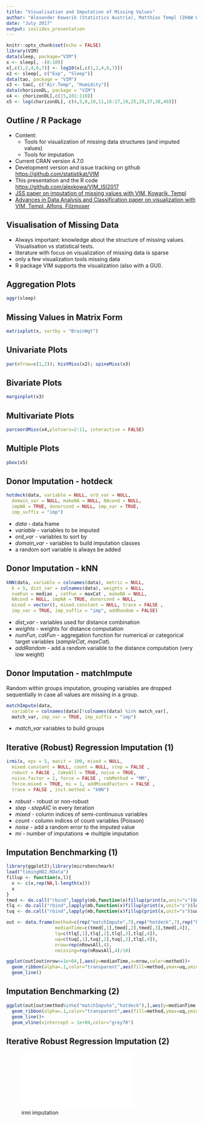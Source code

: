 ```yaml
---
title: "Visualisation and Imputation of Missing Values"
author: "Alexander Kowarik (Statistics Austria), Matthias Templ (ZHAW Winterthur)"
date: "July 2017"
output: ioslides_presentation
---
```


```r
knitr::opts_chunk$set(echo = FALSE)
library(VIM)
data(sleep, package="VIM")
x <- sleep[, -(8:10)]
x[,c(1,2,4,6,7)] <- log10(x[,c(1,2,4,6,7)])
x2 <- sleep[, c("Exp", "Sleep")]
data(tao, package = "VIM")
x3 <- tao[, c("Air.Temp", "Humidity")]
data(chorizonDL, package = "VIM")
x4 <- chorizonDL[,c(15,101:110)]
x5 <- log(chorizonDL[, c(4,5,8,10,11,16:17,19,25,29,37,38,40)])
```

## Outline / R Package
 - Content:
    - Tools for visualization of missing data structures (and imputed values)
    - Tools for imputation
 - Current CRAN version 4.7.0
 - Development version and issue tracking on github [https://github.com/statistikat/VIM](https://github.com/statistikat/VIM)
 - This presentation and the R code [https://github.com/alexkowa/VIM_ISI2017](https://github.com/alexkowa/VIM_ISI2017)
 - [JSS paper on imputation of missing values with VIM, Kowarik, Templ](https://www.jstatsoft.org/article/view/v074i07)
 - [Advances in Data Analysis and Classification paper on visualization with VIM, Templ, Alfons, Filzmoser](https://www.researchgate.net/publication/226283718_Exploring_incomplete_data_using_visualization_techniques)

## Visualisation of Missing Data
- Always important: knowledge about the structure of missing values. Visualisation vs statistical tests.
- literature with focus on visualization of missing data is sparse
- only a few visualization tools missing data
- R package VIM supports the visualization (also with a GUI).

## Aggregation Plots
```r
aggr(sleep)
```

## Missing Values in Matrix Form
```r
matrixplot(x, sortby = "BrainWgt")
```

## Univariate Plots
```r
par(mfrow=c(1,2)); histMiss(x2); spineMiss(x3)
```

## Bivariate Plots
```r
marginplot(x3)
```

## Multivariate Plots
```r
parcoordMiss(x4,plotvars=2:11, interactive = FALSE)
```

## Multiple Plots
```r
pbox(x5)
```


## Donor Imputation - hotdeck
```r
hotdeck(data, variable = NULL, ord_var = NULL,
  domain_var = NULL, makeNA = NULL, NAcond = NULL,
  impNA = TRUE, donorcond = NULL, imp_var = TRUE,
  imp_suffix = "imp")
```
 - *data* - data.frame
 - *variable* - variables to be imputed
 - *ord_var* - variables to sort by
 - *domain_var* - variables to build imputation classes
 - a random sort variable is always be added
 
## Donor Imputation - kNN
```r
kNN(data, variable = colnames(data), metric = NULL,
  k = 5, dist_var = colnames(data), weights = NULL,
  numFun = median , catFun = maxCat , makeNA = NULL,
  NAcond = NULL, impNA = TRUE, donorcond = NULL,
  mixed = vector(), mixed.constant = NULL, trace = FALSE ,
  imp_var = TRUE, imp_suffix = "imp", addRandom = FALSE)
```
 - *dist_var* - variables used for distance combination
 - *weights* - weights for distance computation
 - *numFun*, *catFun* - aggregation function for numerical or
categorical target variables (*sampleCat*, *maxCat*).
 - *addRandom* - add a random variable to the distance computation (very low weight)
 
## Donor Imputation - matchImpute
Random within groups imputation, grouping variables are dropped sequentially in case all values are missing in a group.
```r
matchImpute(data,
  variable = colnames(data)[!colnames(data) %in% match_var],
  match_var, imp_var = TRUE, imp_suffix = "imp")
```
 - *match_var* variables to build groups
 
## Iterative (Robust) Regression Imputation (1)
```r
irmi(x, eps = 5, maxit = 100, mixed = NULL,
  mixed.constant = NULL, count = NULL, step = FALSE ,
  robust = FALSE , takeAll = TRUE, noise = TRUE,
  noise.factor = 1, force = FALSE , robMethod = "MM",
  force.mixed = TRUE, mi = 1, addMixedFactors = FALSE ,
  trace = FALSE , init.method = "kNN")
```
 - *robust* - robust or non-robust
 - *step* - *stepAIC* in every iteration
 - *mixed* - column indices of semi-continuous variables
 - *count* - column indices of count variables (Poisson)
 - *noise* - add a random error to the imputed value
 - *mi* - number of imputations $\Rightarrow$ multiple imputation

## Imputation Benchmarking (1)

```r
library(ggplot2);library(microbenchmark)
load("timingHD2.RData")
fillup <- function(x,l){
  x <- c(x,rep(NA,l-length(x)))
  x
}
tmed <- do.call("rbind",lapply(mb,function(x)fillup(print(x,unit="s")$median,4)))
tlq <- do.call("rbind",lapply(mb,function(x)fillup(print(x,unit="s")$lq,4)))
tuq <- do.call("rbind",lapply(mb,function(x)fillup(print(x,unit="s")$uq,4)))

out <- data.frame(method=c(rep("matchImpute",7),rep("hotdeck",7),rep("kNN",7),rep("irmi",7)),
                  medianTime=c(tmed[,1],tmed[,2],tmed[,3],tmed[,4]),
                  lq=c(tlq[,1],tlq[,2],tlq[,3],tlq[,4]),
                  uq=c(tuq[,1],tuq[,2],tuq[,3],tlq[,4]),
                  nrow=rep(nRowsAll,4),
                  nmissing=rep(nRowsAll,4)/10)

ggplot(out[out$nrow<=1e+04,],aes(y=medianTime,x=nrow,color=method))+
  geom_ribbon(alpha=.1,color="transparent",aes(fill=method,ymax=uq,ymin=lq))+
  geom_line()
```

## Imputation Benchmarking (2)

```r
ggplot(out[out$method%in%c("matchImpute","hotdeck"),],aes(y=medianTime,x=nrow,color=method))+
  geom_ribbon(alpha=.1,color="transparent",aes(fill=method,ymax=uq,ymin=lq))+
  geom_line()+
  geom_vline(xintercept = 1e+04,color="grey70")
```

## Iterative Robust Regression Imputation (2)
 ![irmi imputation](cont-semi-impr-cla.pdf "irmi imputation")

